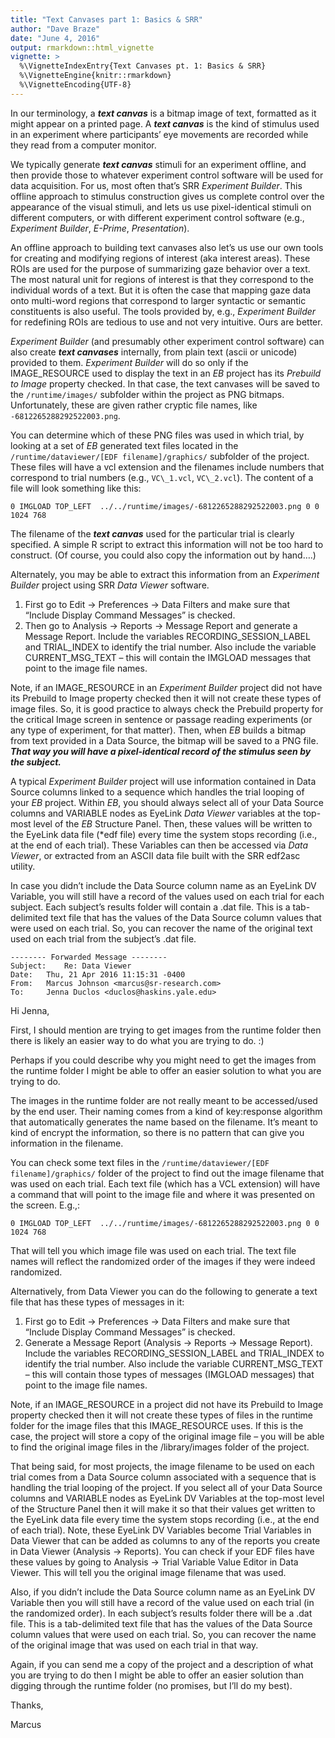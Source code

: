 ```yaml
---
title: "Text Canvases part 1: Basics & SRR"
author: "Dave Braze"
date: "June 4, 2016"
output: rmarkdown::html_vignette
vignette: >
  %\VignetteIndexEntry{Text Canvases pt. 1: Basics & SRR}
  %\VignetteEngine{knitr::rmarkdown}
  %\VignetteEncoding{UTF-8}
---
```


In our terminology, a ***text canvas*** is a bitmap image of text,
formatted as it might appear on a printed page. A ***text canvas*** is the
kind of stimulus used in an experiment where participants' eye
movements are recorded while they read from a computer monitor.

We typically generate ***text canvas*** stimuli for an experiment offline,
and then provide those to whatever experiment control software will be
used for data acquisition. For us, most often that's SRR _Experiment
Builder_. This offline approach to stimulus construction gives us
complete control over the appearance of the visual stimuli, and lets
us use pixel-identical stimuli on different computers, or with
different experiment control software (e.g., _Experiment Builder_,
_E-Prime_, _Presentation_).

An offline approach to building text canvases also let's us use our
own tools for creating and modifying regions of interest (aka interest
areas). These ROIs are used for the purpose of summarizing gaze
behavior over a text. The most natural unit for regions of interest is
that they correspond to the individual words of a text. But it is
often the case that mapping gaze data onto multi-word regions that
correspond to larger syntactic or semantic constituents is also
useful. The tools provided by, e.g., _Experiment Builder_ for
redefining ROIs are tedious to use and not very intuitive. Ours are
better.

_Experiment Builder_ (and presumably other experiment control
software) can also create ***text canvases*** internally, from plain text
(ascii or unicode) provided to them. _Experiment Builder_ will do so
only if the IMAGE\_RESOURCE used to display the text in an _EB_ project
has its _Prebuild to Image_ property checked. In that case, the text
canvases will be saved to the `/runtime/images/` subfolder within the
project as PNG bitmaps. Unfortunately, these are given rather cryptic
file names, like `-6812265288292522003.png`.

You can determine which of these PNG files was used in which trial, by
looking at a set of _EB_ generated text files located in the
`/runtime/dataviewer/[EDF filename]/graphics/` subfolder of the
project. These files will have a vcl extension and the filenames
include numbers that correspond to trial numbers (e.g., `VC\_1.vcl`,
`VC\_2.vcl`). The content of a file will look something like this:

```
0 IMGLOAD TOP_LEFT  ../../runtime/images/-6812265288292522003.png 0 0 1024 768
```

The filename of the ***text canvas*** used for the particular trial is
clearly specified. A simple R script to extract this information will
not be too hard to construct. (Of course, you could also copy the
information out by hand....)

Alternately, you may be able to extract this information from an
_Experiment Builder_ project using SRR _Data Viewer_ software.

1. First go to Edit -> Preferences -> Data Filters and make sure that
"Include Display Command Messages" is checked.
1. Then go to Analysis -> Reports -> Message Report and generate a
Message Report.  Include the variables RECORDING\_SESSION\_LABEL and
TRIAL\_INDEX to identify the trial number.  Also include the variable
CURRENT\_MSG\_TEXT -- this will contain the IMGLOAD messages that
point to the image file names.

Note, if an IMAGE\_RESOURCE in an _Experiment Builder_ project did not
have its Prebuild to Image property checked then it will not create
these types of image files. So, it is good practice to always check
the Prebuild property for the critical Image screen in sentence or
passage reading experiments (or any type of experiment, for that
matter). Then, when _EB_ builds a bitmap from text provided in a Data
Source, the bitmap will be saved to a PNG file. ***That way you will
have a pixel-identical record of the stimulus seen by the subject.***

A typical _Experiment Builder_ project will use information contained
in Data Source columns linked to a sequence which handles the trial
looping of your _EB_ project.  Within _EB_, you should always select
all of your Data Source columns and VARIABLE nodes as EyeLink _Data
Viewer_ variables at the top-most level of the _EB_ Structure Panel.
Then, these values will be written to the EyeLink data file (*edf
file) every time the system stops recording (i.e., at the end of each
trial). These Variables can then be accessed via _Data Viewer_, or
extracted from an ASCII data file built with the SRR edf2asc utility.

In case you didn't include the Data Source column name as an EyeLink
DV Variable, you will still have a record of the values used on each
trial for each subject. Each subject's results folder will contain a
.dat file.  This is a tab-delimited text file that has the values of
the Data Source column values that were used on each trial.  So, you
can recover the name of the original text used on each trial from the
subject's .dat file.



```
-------- Forwarded Message --------
Subject: 	Re: Data Viewer
Date: 	Thu, 21 Apr 2016 11:15:31 -0400
From: 	Marcus Johnson <marcus@sr-research.com>
To: 	Jenna Duclos <duclos@haskins.yale.edu>
```


Hi Jenna,

First, I should mention are trying to get images from the runtime
folder then there is likely an easier way to do what you are trying to
do. :)

Perhaps if you could describe why you might need to get the images
from the runtime folder I might be able to offer an easier solution to
what you are trying to do.

The images in the runtime folder are not really meant to be
accessed/used by the end user.  Their naming comes from a kind of
key:response algorithm that automatically generates the name based on
the filename.  It's meant to kind of encrypt the information, so there
is no pattern that can give you information in the filename.

You can check some text files in the
`/runtime/dataviewer/[EDF filename]/graphics/` folder of the project to
find out the image filename that was used on each trial.  Each text
file (which has a VCL extension) will have a command that will point
to the image file and where it was presented on the screen.  E.g.,:

```
0 IMGLOAD TOP_LEFT  ../../runtime/images/-6812265288292522003.png 0 0 1024 768
```

That will tell you which image file was used on each trial.  The text
file names will reflect the randomized order of the images if they
were indeed randomized.

Alternatively, from Data Viewer you can do the following to generate a
text file that has these types of messages in it:

1. First go to Edit -> Preferences -> Data Filters and make sure that
"Include Display Command Messages" is checked.
1. Generate a Message Report (Analysis -> Reports -> Message Report).
Include the variables RECORDING\_SESSION\_LABEL and TRIAL\_INDEX to
identify the trial number.  Also include the variable
CURRENT\_MSG\_TEXT -- this will contain those types of messages
(IMGLOAD messages) that point to the image file names.

Note, if an IMAGE\_RESOURCE in a project did not have its Prebuild to
Image property checked then it will not create these types of files in
the runtime folder for the image files that this IMAGE\_RESOURCE uses.
If this is the case, the project will store a copy of the original
image file -- you will be able to find the original image files in the
/library/images folder of the project.

That being said, for most projects, the image filename to be used on
each trial comes from a Data Source column associated with a sequence
that is handling the trial looping of the project.  If you select all
of your Data Source columns and VARIABLE nodes as EyeLink DV Variables
at the top-most level of the Structure Panel then it will make it so
that their values get written to the EyeLink data file every time the
system stops recording (i.e., at the end of each trial).  Note, these
EyeLink DV Variables become Trial Variables in Data Viewer that can be
added as columns to any of the reports you create in Data Viewer
(Analysis -> Reports).  You can check if your EDF files have these
values by going to Analysis -> Trial Variable Value Editor in Data
Viewer.  This will tell you the original image filename that was used.

Also, if you didn't include the Data Source column name as an EyeLink
DV Variable then you will still have a record of the value used on
each trial (in the randomized order).  In each subject's results
folder there will be a .dat file.  This is a tab-delimited text file
that has the values of the Data Source column values that were used on
each trial.  So, you can recover the name of the original image that
was used on each trial in that way.

Again, if you can send me a copy of the project and a description of
what you are trying to do then I might be able to offer an easier
solution than digging through the runtime folder (no promises, but
I'll do my best).

Thanks,

Marcus
